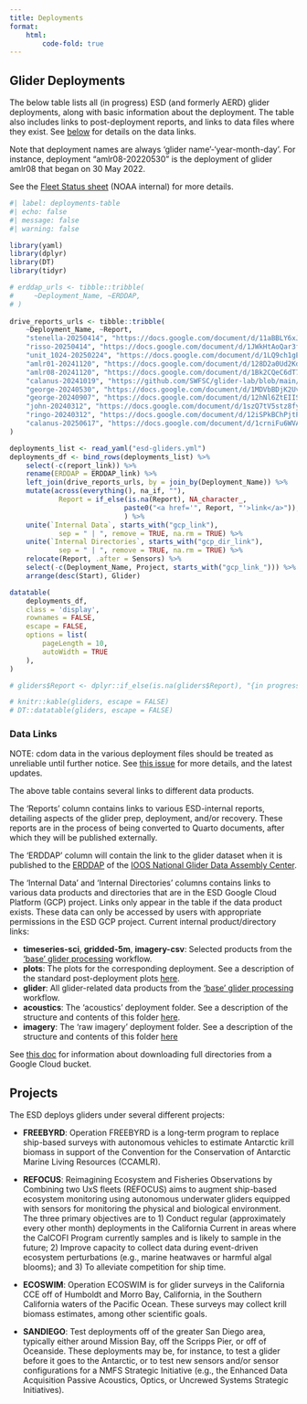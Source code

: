 ```yaml
---
title: Deployments
format: 
    html:
        code-fold: true
---
```


## Glider Deployments

The below table lists all (in progress) ESD (and formerly AERD) glider deployments, along with basic information about the deployment. The table also includes links to post-deployment reports, and links to data files where they exist. See [below](#data-links) for details on the data links.

Note that deployment names are always 'glider name'-'year-month-day'. For instance, deployment "amlr08-20220530" is the deployment of glider amlr08 that began on 30 May 2022.

See the [Fleet Status sheet](https://docs.google.com/spreadsheets/d/1tSIi44OTEUQXPJwwiy1emhdIyRs9Vt8iT5IlJBMrPLA/edit?usp=sharing) (NOAA internal) for more details.

<!-- <iframe src="https://docs.google.com/spreadsheets/d/e/2PACX-1vR1QEPFK9em24JT6-9p2MeW6Va6srqITFqsYpiF7x-QBAKdwYw4zeuJFOxjHr-4eeDRGzO-8Z0uE1z4/pubhtml?widget=true&amp;headers=false"style="width:950px; height:500px; border: 2px solid black;"></iframe> -->


```r
#| label: deployments-table
#| echo: false
#| message: false
#| warning: false

library(yaml)
library(dplyr)
library(DT)
library(tidyr)

# erddap_urls <- tibble::tribble(
#     ~Deployment_Name, ~ERDDAP, 
# )
    
drive_reports_urls <- tibble::tribble(
    ~Deployment_Name, ~Report, 
    "stenella-20250414", "https://docs.google.com/document/d/11aBBLY6xJhdd2vDwuhdBLK3SVcPaqnxbkMR-Fn0rgy0/edit?usp=drive_link", 
    "risso-20250414", "https://docs.google.com/document/d/1JWkHtAoQar3fr0TLmKJT9VI5O5IqFkpEw4G_07ZFRts/edit?usp=drive_link", 
    "unit_1024-20250224", "https://docs.google.com/document/d/1LQ9ch1gEuHtHEUbC7dymbtm9UlZu6IaePKbmLpKTlyU/edit?usp=sharing", 
    "amlr01-20241120", "https://docs.google.com/document/d/128D2a0Ud2Kda5JwIYVhN9An4CFT6KxdGoqS1RsHKtQ0/edit?usp=sharing", 
    "amlr08-20241120", "https://docs.google.com/document/d/1Bk2CQeC6dT7OtOInGbB85aCiE3qmz_S4JvjbNHziKyQ/edit?usp=sharing", 
    "calanus-20241019", "https://github.com/SWFSC/glider-lab/blob/main/deployment-reports/calanus-20241019.html", 
    "george-20240530", "https://docs.google.com/document/d/1MDVbBDjK2UvHjLFQ35nzniC-R7YycM6SZr0ymEFvapw/edit?usp=sharing", 
    "george-20240907", "https://docs.google.com/document/d/12hNl6ZtEIISh4vlJcOJgK1RHsloGIa98WKf5xpjIq0U/edit?usp=sharing", 
    "john-20240312", "https://docs.google.com/document/d/1szQ7tV5stz8fyuNzF05jM1zxUQmkAwQxzZcmHGlDgwg/edit?usp=sharing", 
    "ringo-20240312", "https://docs.google.com/document/d/12iSPkBChPjtPFbFQxX2hCopga3hvBr91qH1kJW_w5sw/edit?usp=sharing", 
    "calanus-20250617", "https://docs.google.com/document/d/1crniFu6WVACCfgD_7a6VqYcbG61CWJo3-jYNb1zoH6A/edit?usp=sharing"
)  

deployments_list <- read_yaml("esd-gliders.yml")
deployments_df <- bind_rows(deployments_list) %>% 
    select(-c(report_link)) %>% 
    rename(ERDDAP = ERDDAP_link) %>% 
    left_join(drive_reports_urls, by = join_by(Deployment_Name)) %>% 
    mutate(across(everything(), na_if, ""), 
            Report = if_else(is.na(Report), NA_character_, 
                            paste0("<a href='", Report, "'>link</a>")), 
                            ) %>% 
    unite(`Internal Data`, starts_with("gcp_link"), 
            sep = " | ", remove = TRUE, na.rm = TRUE) %>%  
    unite(`Internal Directories`, starts_with("gcp_dir_link"), 
            sep = " | ", remove = TRUE, na.rm = TRUE) %>% 
    relocate(Report, .after = Sensors) %>%
    select(-c(Deployment_Name, Project, starts_with("gcp_link_"))) %>%
    arrange(desc(Start), Glider)

datatable(
    deployments_df,
    class = 'display',
    rownames = FALSE,
    escape = FALSE,
    options = list(
        pageLength = 10,
        autoWidth = TRUE
    ),
)

# gliders$Report <- dplyr::if_else(is.na(gliders$Report), "{in progress}", paste0('<a href="', gliders$Report, '" target="_blank">Report</a>'))

# knitr::kable(gliders, escape = FALSE)
# DT::datatable(gliders, escape = FALSE)
```

### Data Links

NOTE: cdom data in the various deployment files should be treated as unreliable until further notice. See [this issue](https://github.com/SWFSC/glider-lab/issues/70) for more details, and the latest updates.

The above table contains several links to different data products.

The 'Reports' column contains links to various ESD-internal reports, detailing aspects of the glider prep, deployment, and/or recovery. These reports are in the process of being converted to Quarto documents, after which they will be published externally.

The 'ERDDAP' column will contain the link to the glider dataset when it is published to the [ERDDAP](https://gliders.ioos.us/erddap/index.html) of the [IOOS National Glider Data Assembly Center](https://gliders.ioos.us/).

The 'Internal Data' and 'Internal Directories' columns contains links to various data products and directories that are in the ESD Google Cloud Platform (GCP) project. Links only appear in the table if the data product exists. These data can only be accessed by users with appropriate permissions in the ESD GCP project. Current internal product/directory links:

- **timeseries-sci**, **gridded-5m**, **imagery-csv**: Selected products from the ['base' glider processing](slocum-glider-data.qmd#base-processing) workflow.
- **plots**: The plots for the corresponding deployment. See a description of the standard post-deployment plots [here](data-management.html#deployments). 
- **glider**: All glider-related data products from the ['base' glider processing](slocum-glider-data.qmd#base-processing) workflow. 
- **acoustics**: The 'acoustics' deployment folder. See a description of the structure and contents of this folder [here](data-management.qmd#acoustics). 
- **imagery**: The 'raw imagery' deployment folder. See a description of the structure and contents of this folder [here](data-management.qmd#raw-imagery)

See [this doc](https://docs.google.com/document/d/1wWxq79JPuD5A92XTeH-FVJYA87qW2UlfEtKU1yxrSb8/edit?usp=sharing) for information about downloading full directories from a Google Cloud bucket.

## Projects

The ESD deploys gliders under several different projects:

* **FREEBYRD**: Operation FREEBYRD is a long-term program to replace ship-based surveys with autonomous vehicles to estimate Antarctic krill biomass in support of the Convention for the Conservation of Antarctic Marine Living Resources (CCAMLR).

* **REFOCUS**: Reimagining Ecosystem and Fisheries Observations by Combining two UxS fleets (REFOCUS) aims to augment ship-based ecosystem monitoring using autonomous underwater gliders equipped with sensors for monitoring the physical and biological environment. The three primary objectives are to 1) Conduct regular (approximately every other month) deployments in the California Current in areas where the CalCOFI Program currently samples and is likely to sample in the future; 2) Improve capacity to collect data during event-driven ecosystem perturbations (e.g., marine heatwaves or harmful algal blooms); and 3) To alleviate competition for ship time.

* **ECOSWIM**: Operation ECOSWIM is for glider surveys in the California CCE off of Humboldt and Morro Bay, California, in the Southern California waters of the Pacific Ocean. These surveys may collect krill biomass estimates, among other scientific goals.

* **SANDIEGO**: Test deployments off of the greater San Diego area, typically either around Mission Bay, off the Scripps Pier, or off of Oceanside. These deployments may be, for instance, to test a glider before it goes to the Antarctic, or to test new sensors and/or sensor configurations for a NMFS Strategic Initiative (e.g., the Enhanced Data Acquisition Passive Acoustics, Optics, or Uncrewed Systems Strategic Initiatives). 
